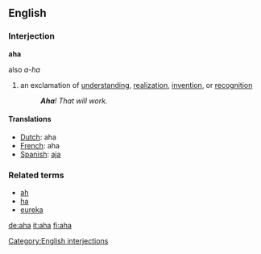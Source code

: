 ==English==


===Interjection===
'''aha'''
;also ''a-ha''

# an exclamation of [[understanding]], [[realization]], [[invention]], or [[recognition]]
#: '''''Aha'''! That will work.''

[[Category:English interjections]]

====Translations====
*[[Dutch]]: aha
*[[French]]: aha
*[[Spanish]]: [[aja]]

===Related terms===
*[[ah]]
*[[ha]]
*[[eureka]]

[[de:aha]]
[[it:aha]]
[[fi:aha]]